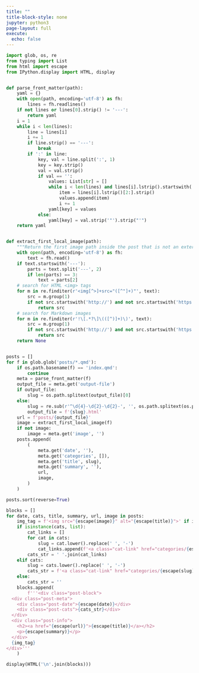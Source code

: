 ```yaml
---
title: ""
title-block-style: none
jupyter: python3
page-layout: full
execute:
  echo: false
---
```


```python
import glob, os, re
from typing import List
from html import escape
from IPython.display import HTML, display


def parse_front_matter(path):
    yaml = {}
    with open(path, encoding='utf-8') as fh:
        lines = fh.readlines()
    if not lines or lines[0].strip() != '---':
        return yaml
    i = 1
    while i < len(lines):
        line = lines[i]
        i += 1
        if line.strip() == '---':
            break
        if ':' in line:
            key, val = line.split(':', 1)
            key = key.strip()
            val = val.strip()
            if val == '':
                values: List[str] = []
                while i < len(lines) and lines[i].lstrip().startswith('- '):
                    item = lines[i].lstrip()[2:].strip()
                    values.append(item)
                    i += 1
                yaml[key] = values
            else:
                yaml[key] = val.strip('"').strip("'")
    return yaml


def extract_first_local_image(path):
    """Return the first image path inside the post that is not an external URL."""
    with open(path, encoding='utf-8') as fh:
        text = fh.read()
    if text.startswith('---'):
        parts = text.split('---', 2)
        if len(parts) == 3:
            text = parts[2]
    # search for HTML <img> tags
    for m in re.finditer(r'<img[^>]+src="([^"]+)"', text):
        src = m.group(1)
        if not src.startswith('http://') and not src.startswith('https://'):
            return src
    # search for Markdown images
    for m in re.finditer(r'!\[.*?\]\(([^)]+)\)', text):
        src = m.group(1)
        if not src.startswith('http://') and not src.startswith('https://'):
            return src
    return None


posts = []
for f in glob.glob('posts/*.qmd'):
    if os.path.basename(f) == 'index.qmd':
        continue
    meta = parse_front_matter(f)
    output_file = meta.get('output-file')
    if output_file:
        slug = os.path.splitext(output_file)[0]
    else:
        slug = re.sub(r'^\d{4}-\d{2}-\d{2}-', '', os.path.splitext(os.path.basename(f))[0])
        output_file = f'{slug}.html'
    url = f'posts/{output_file}'
    image = extract_first_local_image(f)
    if not image:
        image = meta.get('image', '')
    posts.append(
        (
            meta.get('date', ''),
            meta.get('categories', []),
            meta.get('title', slug),
            meta.get('summary', ''),
            url,
            image,
        )
    )

posts.sort(reverse=True)

blocks = []
for date, cats, title, summary, url, image in posts:
    img_tag = f'<img src="{escape(image)}" alt="{escape(title)}">' if image else ''
    if isinstance(cats, list):
        cat_links = []
        for cat in cats:
            slug = cat.lower().replace(' ', '-')
            cat_links.append(f'<a class="cat-link" href="categories/{escape(slug)}.html">{escape(cat)}</a>')
        cats_str = ' '.join(cat_links)
    elif cats:
        slug = cats.lower().replace(' ', '-')
        cats_str = f'<a class="cat-link" href="categories/{escape(slug)}.html">{escape(cats)}</a>'
    else:
        cats_str = ''
    blocks.append(
        f'''<div class="post-block">
  <div class="post-meta">
    <div class="post-date">{escape(date)}</div>
    <div class="post-cats">{cats_str}</div>
  </div>
  <div class="post-info">
    <h2><a href="{escape(url)}">{escape(title)}</a></h2>
    <p>{escape(summary)}</p>
  </div>
  {img_tag}
</div>'''
    )

display(HTML('\n'.join(blocks)))
```

